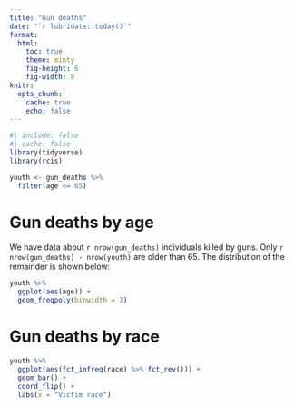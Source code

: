 ```yaml
---
title: "Gun deaths"
date: "`r lubridate::today()`"
format:
  html:
    toc: true
    theme: minty
    fig-height: 6
    fig-width: 8
knitr:
  opts_chunk:
    cache: true
    echo: false
---
```


```r
#| include: false
#| cache: false
library(tidyverse)
library(rcis)

youth <- gun_deaths %>%
  filter(age <= 65)
```

# Gun deaths by age

We have data about `r nrow(gun_deaths)` individuals killed by guns. Only `r nrow(gun_deaths) - nrow(youth)` are older than 65. The distribution of the remainder is shown below:

```r
youth %>% 
  ggplot(aes(age)) + 
  geom_freqpoly(binwidth = 1)
```

# Gun deaths by race

```r
youth %>%
  ggplot(aes(fct_infreq(race) %>% fct_rev())) +
  geom_bar() +
  coord_flip() +
  labs(x = "Victim race")
```
